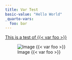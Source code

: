 ```yaml
---
title: Var Test
basic-value: "Hello World"
_quarto-vars:
  foo: bar
---
```


[This is a test of {{< var foo >}}](http://www.test.com/{{< var foo >}})

![Image {{< var foo >}}](images/beach.jpg?{{< var foo >}})
